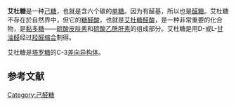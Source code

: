{{Chembox
|   Reference=<ref>''[[Merck_Index|Merck Index]]'', 11th Edition, '''4818'''</ref>
|   Name = <small>D</small>-艾杜糖
|   ImageFile = Idose.png
|   ImageSize = 180px
|   ImageName = 艾杜糖 
|   NameEn = Idose
|   IUPACName = 6-(hydroxymethyl)oxane-<br>2,3,4,5-tetrol
|   OtherNames = 
| Section1 = {{Chembox Identifiers
| CASNo = 2152-76-3
| CASNo_Ref = {{cascite|correct|??}}
|    CASOther  =  2152-76-3
|    SMILES  =  O[C@H]1[C@H](O)[C@H]<br>(O)[C@@H](O)C(CO)O1
|  PubChem  =  441034
|  ChemSpiderID_Ref  = {{chemspidercite|changed|chemspider}}|  ChemSpiderID  =  389853
|  InChI  =  1/C6H12O6/c7-1-2-3(8)4(9)5(10)6(11)12-2/h2-11H,1H2/t2-,3+,4-,5+,6?/m1/s1
|  InChIKey  =  WQZGKKKJIJFFOK-YIDFTEPTBS
|  StdInChI_Ref  = {{stdinchicite|changed|chemspider}}|  StdInChI  =  1S/C6H12O6/c7-1-2-3(8)4(9)5(10)6(11)12-2/h2-11H,1H2/t2-,3+,4-,5+,6?/m1/s1
|  StdInChIKey_Ref  = {{stdinchicite|changed|chemspider}}|  StdInChIKey  =  WQZGKKKJIJFFOK-YIDFTEPTSA-N
}}
| Section2 = {{Chembox Properties
|   Appearance = 
|   Formula = C<sub>6</sub>H<sub>12</sub>O<sub>6</sub>
|   Density = 
|   MolarMass = 180.16 
|   MeltingPt = 
|   Solubility = 
  }}
}}

'''艾杜糖'''是一种[[己糖|己糖]]，也就是含六个碳的[[单糖|单糖]]。因为有醛基，所以也是[[醛糖|醛糖]]。艾杜糖不存在於自然界中，但它的[[糖醛酸|糖醛酸]]，也就是[[艾杜糖醛酸|艾杜糖醛酸]]，是一种非常重要的化合物，是[[黏多糖|黏多糖]]——[[硫酸皮肤素|硫酸皮肤素]]和[[硫酸乙酰肝素|硫酸乙酰肝素]]的组成部分。艾杜糖是用D-或L-[[甘油醛|甘油醛]]经过[[羟醛缩合|羟醛缩合]]制得。

艾杜糖是[[塔罗糖|塔罗糖]]的C-3[[差向异构|差向异构体]]。

==参考文献==
<div class="references-small">
<references />
</div>

{{有机化合物小作品}}
{{Carbohydrates}}


[[Category:己醛糖|Category:己醛糖]]